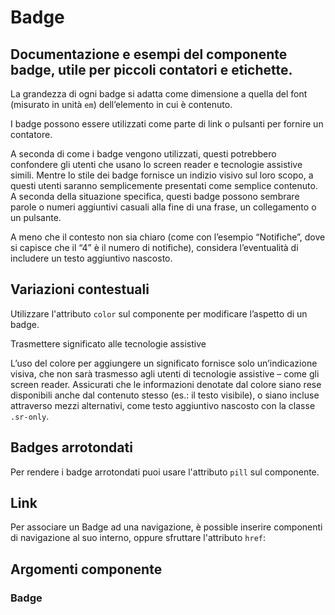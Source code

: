 
<Meta title='Documentazione/Componenti/Badge' of={Badge} />

# Badge

## Documentazione e esempi del componente badge, utile per piccoli contatori e etichette.

La grandezza di ogni badge si adatta come dimensione a quella del font (misurato in unità `em`) dell’elemento in cui è contenuto.

<Canvas>
  <Story id='componenti-badge--esempi' />
</Canvas>

I badge possono essere utilizzati come parte di link o pulsanti per fornire un contatore.

<Canvas>
  <Story id='componenti-badge--contatore' />
</Canvas>

A seconda di come i badge vengono utilizzati, questi potrebbero confondere gli utenti che usano lo screen reader e tecnologie assistive simili. Mentre lo stile dei badge fornisce un indizio visivo sul loro scopo, a questi utenti saranno semplicemente presentati come semplice contenuto. A seconda della situazione specifica, questi badge possono sembrare parole o numeri aggiuntivi casuali alla fine di una frase, un collegamento o un pulsante.

A meno che il contesto non sia chiaro (come con l’esempio “Notifiche”, dove si capisce che il “4” è il numero di notifiche), considera l’eventualità di includere un testo aggiuntivo nascosto.

<Canvas>
  <Story id='componenti-badge--contatore-testo-aggiuntivo' />
</Canvas>

## Variazioni contestuali

Utilizzare l'attributo `color` sul componente per modificare l’aspetto di un badge.

<Canvas>
  <Story id='componenti-badge--variazioni' />
</Canvas>

<div className='docs'>
  <Callout color='success'>
    <CalloutTitle>
      Trasmettere significato alle tecnologie assistive
    </CalloutTitle>
    <CalloutText>
      <p>
        L’uso del colore per aggiungere un significato fornisce solo
        un’indicazione visiva, che non sarà trasmesso agli utenti di tecnologie
        assistive – come gli screen reader. Assicurati che le informazioni
        denotate dal colore siano rese disponibili anche dal contenuto stesso
        (es.: il testo visibile), o siano incluse attraverso mezzi alternativi,
        come testo aggiuntivo nascosto con la classe <code>.sr-only</code>.
      </p>
    </CalloutText>
  </Callout>
</div>

## Badges arrotondati

Per rendere i badge arrotondati puoi usare l'attributo `pill` sul componente.

<Canvas>
  <Story id='componenti-badge--bordi-arrotondati' />
</Canvas>

## Link

Per associare un Badge ad una navigazione, è possible inserire componenti di navigazione al suo interno, oppure sfruttare l'attributo `href`:

<Canvas>
  <Story id='componenti-badge--con-link' />
</Canvas>

## Argomenti componente

### Badge

<ArgsTable of={Badge} />
